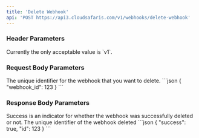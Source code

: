 ```yaml
---
title: 'Delete Webhook'
api: 'POST https://api3.cloudsafaris.com/v1/webhooks/delete-webhook'
---
```


### Header Parameters
<ParamField header="CloudSafaris-API-Version" type="string" default="v1">
  Currently the only acceptable value is `v1`.
</ParamField>

### Request Body Parameters

<ParamField body="webhook_id" type="number" required>
    The unique identifier for the webhook that you want to delete.
</ParamField>


<RequestExample>
  ```json
{
    "webhook_id": 123
}
```
</RequestExample>


### Response Body Parameters

<ResponseField name="success" type="boolean">
    Success is an indicator for whether the webhook was successfully deleted or not. 
</ResponseField>
<ResponseField name="ID" type="number">
    The unique identifier of the webhook deleted 
</ResponseField>

<ResponseExample>
```json
{
    "success": true, 
    "id": 123
}
```
</ResponseExample>
